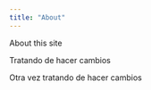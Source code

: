 ```yaml
---
title: "About"
---
```


About this site

Tratando de hacer cambios

Otra vez tratando de hacer cambios
